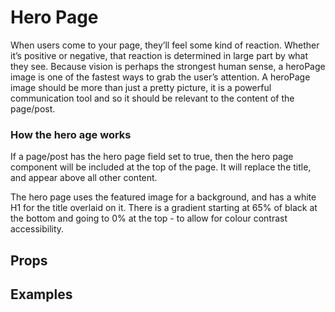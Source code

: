 
<Meta title="2 Pattern Library/1 Structure/Hero Page" component={HeroPage} />

# Hero Page

When users come to your page, they’ll feel some kind of reaction. Whether it’s positive or negative, that reaction is determined in large part by what they see. Because vision is perhaps the strongest human sense, a heroPage image is one of the fastest ways to grab the user’s attention. A heroPage image should be more than just a pretty picture, it is a powerful communication tool and so it should be relevant to the content of the page/post.

### How the hero  age works
 
If a page/post has the hero page field set to true, then the hero page component will be included at the top of the page. It will replace the title, and appear above all other content. 

The hero page uses the featured image for a background, and has a white H1 for the title overlaid on it. There is a gradient starting at 65% of black at the bottom and going to 0% at the top - to allow for colour contrast accessibility. 

## Props 

<Props of={HeroPage} />

## Examples 

<Preview>
    <Story name="Page example without image">
        <div style={{
            padding: "10px",
            maxWidth: "1000px",
            margin: "0 auto"
        }}>
            <HeroPage 
                title="Development Fund"
                standfirst="We want to support work that takes risks and does something different. This means we fund projects that can’t find other, commercial finance at development stage."
                breadcrumbs={crumbs}
                isServiceListPage
            />
        </div>
    </Story>
</Preview>

<Preview>
    <Story name="Page example with image">
        <div style={{
            padding: "10px",
            maxWidth: "1000px",
            margin: "0 auto"
        }}>
            <HeroPage 
                title="Development Fund"
                standfirst="We want to support work that takes risks and does something different. This means we fund projects that can’t find other, commercial finance at development stage."
                breadcrumbs={crumbs}
                image1920x1080="https://staging.core-cms.bfi.digital/sites/default/files/styles/responsive/public/1920/1080/1/2020-03/Hero.jpg"
                image192x108="https://staging.core-cms.bfi.digital/sites/default/files/styles/responsive/public/192/108/1/2020-03/Hero.jpg"
                imageAltText="Alt text for the image"
            />
        </div>
    </Story>
</Preview>

<Preview>
    <Story name="Page example with image and credit">
        <div style={{
            padding: "10px",
            maxWidth: "1000px",
            margin: "0 auto"
        }}>
            <HeroPage 
                title="Development Fund"
                standfirst="We want to support work that takes risks and does something different. This means we fund projects that can’t find other, commercial finance at development stage."
                breadcrumbs={crumbs}
                image1920x1080="https://staging.core-cms.bfi.digital/sites/default/files/styles/responsive/public/1920/1080/1/2020-03/Hero.jpg"
                image192x108="https://staging.core-cms.bfi.digital/sites/default/files/styles/responsive/public/192/108/1/2020-03/Hero.jpg"
                imageAltText="Alt text for the image"
                imageAltText="Image alt text"
                captionCredit="Image copyright"
            />
        </div>
    </Story>
</Preview>
